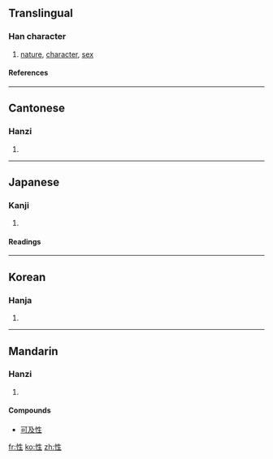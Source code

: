 ==Translingual==
===Han character===
{{Han char|rn=61|rad=心|as=05|sn=8|four=9501<sub>0</sub>|canj=心竹手一 (PHQM)}}
# [[nature]], [[character]], [[sex]]
====References====
{{Han ref|kx=0381.240|dkj=10478|dj=0710.090|hdz=42286.040|uh=6027|ud=24615|bh=A9CA|bd=43466}}
----
==Cantonese==
===Hanzi===
{{yue-hanzi|jyut=|y=sing3}}
# {{defn|Cantonese}}
----
==Japanese==
===Kanji===
{{ja-kanji|grade=|rs=心05}}
# {{defn|Japanese}} 
====Readings====
{{ja-readings|on=[[せい]] (sei), [[しょう]] (shō)|kun=[[さが]] (saga), [[たち]] (tachi)}}
----
==Korean==
===Hanja===
{{ko-hanja|hangeul=성|eumhun=|rv=seong|mr=sŏng|y=seng}}
# {{defn|Korean}}
----
==Mandarin==

===Hanzi===
{{cmn-hanzi|pin=[[xìng]] (xing4)|wg=hsing<sup>4</sup>}}

# {{defn|Mandarin}}

====Compounds====
*[[可及性]]

[[fr:性]]
[[ko:性]]
[[zh:性]]